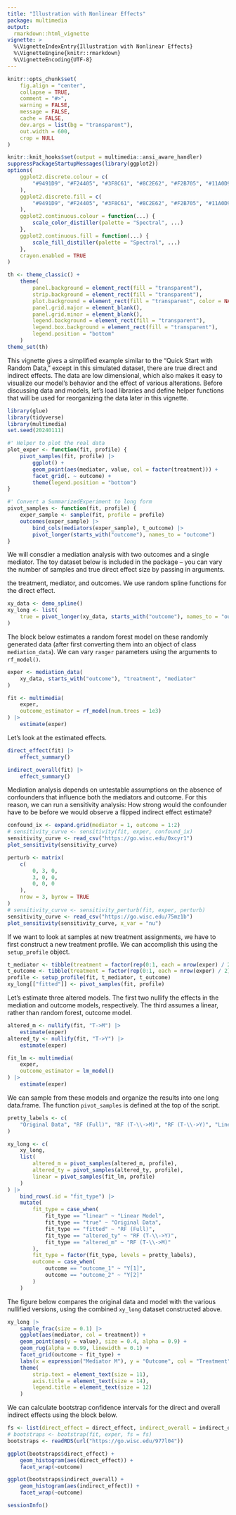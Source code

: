 ```yaml
---
title: "Illustration with Nonlinear Effects"
package: multimedia
output: 
  rmarkdown::html_vignette
vignette: >
  %\VignetteIndexEntry{Illustration with Nonlinear Effects}
  %\VignetteEngine{knitr::rmarkdown}
  %\VignetteEncoding{UTF-8}
---
```


```r
knitr::opts_chunk$set(
    fig.align = "center",
    collapse = TRUE,
    comment = "#>",
    warning = FALSE,
    message = FALSE,
    cache = FALSE,
    dev.args = list(bg = "transparent"),
    out.width = 600,
    crop = NULL
)

knitr::knit_hooks$set(output = multimedia::ansi_aware_handler)
suppressPackageStartupMessages(library(ggplot2))
options(
    ggplot2.discrete.colour = c(
        "#9491D9", "#F24405", "#3F8C61", "#8C2E62", "#F2B705", "#11A0D9"
    ),
    ggplot2.discrete.fill = c(
        "#9491D9", "#F24405", "#3F8C61", "#8C2E62", "#F2B705", "#11A0D9"
    ),
    ggplot2.continuous.colour = function(...) {
        scale_color_distiller(palette = "Spectral", ...)
    },
    ggplot2.continuous.fill = function(...) {
        scale_fill_distiller(palette = "Spectral", ...)
    },
    crayon.enabled = TRUE
)

th <- theme_classic() +
    theme(
        panel.background = element_rect(fill = "transparent"),
        strip.background = element_rect(fill = "transparent"),
        plot.background = element_rect(fill = "transparent", color = NA),
        panel.grid.major = element_blank(),
        panel.grid.minor = element_blank(),
        legend.background = element_rect(fill = "transparent"),
        legend.box.background = element_rect(fill = "transparent"),
        legend.position = "bottom"
    )
theme_set(th)
```

This vignette gives a simplified example similar to the "Quick Start with Random
Data," except in this simulated dataset, there are true direct and indirect
effects. The data are low dimensional, which also makes it easy to visualize our
model's behavior and the effect of various alterations. Before discussing data
and models, let's load libraries and define helper functions that will be used
for reorganizing the data later in this vignette. 

```r
library(glue)
library(tidyverse)
library(multimedia)
set.seed(20240111)

#' Helper to plot the real data
plot_exper <- function(fit, profile) {
    pivot_samples(fit, profile) |>
        ggplot() +
        geom_point(aes(mediator, value, col = factor(treatment))) +
        facet_grid(. ~ outcome) +
        theme(legend.position = "bottom")
}

#' Convert a SummarizedExperiment to long form
pivot_samples <- function(fit, profile) {
    exper_sample <- sample(fit, profile = profile)
    outcomes(exper_sample) |>
        bind_cols(mediators(exper_sample), t_outcome) |>
        pivot_longer(starts_with("outcome"), names_to = "outcome")
}
```

We will consdier a mediation analysis with two outcomes and a single mediator.
The toy dataset below is included in the package -- you can vary the number of
samples and true direct effect size by passing in arguments.

the treatment, mediator, and outcomes. We use
random spline functions for the direct effect.

```r
xy_data <- demo_spline()
xy_long <- list(
    true = pivot_longer(xy_data, starts_with("outcome"), names_to = "outcome")
)
```

The block below estimates a random forest model on these randomly generated data
(after first converting them into an object of class `mediation_data`). We can
vary `ranger` parameters using the arguments to `rf_model()`.

```r
exper <- mediation_data(
    xy_data, starts_with("outcome"), "treatment", "mediator"
)

fit <- multimedia(
    exper,
    outcome_estimator = rf_model(num.trees = 1e3)
) |>
    estimate(exper)
```

Let's look at the estimated effects.

```r
direct_effect(fit) |>
    effect_summary()

indirect_overall(fit) |>
    effect_summary()
```

Mediation analysis depends on untestable assumptions on the absence of
confounders that influence both the mediators and outcome. For this reason, we
can run a sensitivity analysis: How strong would the confounder have to be
before we would observe a flipped indirect effect estimate?

```r
confound_ix <- expand.grid(mediator = 1, outcome = 1:2)
# sensitivity_curve <- sensitivity(fit, exper, confound_ix)
sensitivity_curve <- read_csv("https://go.wisc.edu/0xcyr1")
plot_sensitivity(sensitivity_curve)
```

```r
perturb <- matrix(
    c(
        0, 3, 0,
        3, 0, 0,
        0, 0, 0
    ),
    nrow = 3, byrow = TRUE
)
# sensitivity_curve <- sensitivity_perturb(fit, exper, perturb)
sensitivity_curve <- read_csv("https://go.wisc.edu/75mz1b")
plot_sensitivity(sensitivity_curve, x_var = "nu")
```

If we want to look at samples at new treatment assignments, we have to first
construct a new treatment profile. We can accomplish this using the
`setup_profile` object.

```r
t_mediator <- tibble(treatment = factor(rep(0:1, each = nrow(exper) / 2)))
t_outcome <- tibble(treatment = factor(rep(0:1, each = nrow(exper) / 2)))
profile <- setup_profile(fit, t_mediator, t_outcome)
xy_long[["fitted"]] <- pivot_samples(fit, profile)
```

Let's estimate three altered models. The first two nullify the effects in the
mediation and outcome models, respectively. The third assumes a linear, rather
than random forest, outcome model.

```r
altered_m <- nullify(fit, "T->M") |>
    estimate(exper)
altered_ty <- nullify(fit, "T->Y") |>
    estimate(exper)

fit_lm <- multimedia(
    exper,
    outcome_estimator = lm_model()
) |>
    estimate(exper)
```

We can sample from these models and organize the results into one long
data.frame. The function `pivot_samples` is defined at the top of the script.

```r
pretty_labels <- c(
    "Original Data", "RF (Full)", "RF (T-\\->M)", "RF (T-\\->Y)", "Linear Model"
)

xy_long <- c(
    xy_long,
    list(
        altered_m = pivot_samples(altered_m, profile),
        altered_ty = pivot_samples(altered_ty, profile),
        linear = pivot_samples(fit_lm, profile)
    )
) |>
    bind_rows(.id = "fit_type") |>
    mutate(
        fit_type = case_when(
            fit_type == "linear" ~ "Linear Model",
            fit_type == "true" ~ "Original Data",
            fit_type == "fitted" ~ "RF (Full)",
            fit_type == "altered_ty" ~ "RF (T-\\->Y)",
            fit_type == "altered_m" ~ "RF (T-\\->M)"
        ),
        fit_type = factor(fit_type, levels = pretty_labels),
        outcome = case_when(
            outcome == "outcome_1" ~ "Y[1]",
            outcome == "outcome_2" ~ "Y[2]"
        )
    )
```

The figure below compares the original data and model with the various nullified
versions, using the combined `xy_long` dataset constructed above.

```r
xy_long |>
    sample_frac(size = 0.1) |>
    ggplot(aes(mediator, col = treatment)) +
    geom_point(aes(y = value), size = 0.4, alpha = 0.9) +
    geom_rug(alpha = 0.99, linewidth = 0.1) +
    facet_grid(outcome ~ fit_type) +
    labs(x = expression("Mediator M"), y = "Outcome", col = "Treatment") +
    theme(
        strip.text = element_text(size = 11),
        axis.title = element_text(size = 14),
        legend.title = element_text(size = 12)
    )
```

We can calculate bootstrap confidence intervals for the direct and overall
indirect effects using the block below.

```r
fs <- list(direct_effect = direct_effect, indirect_overall = indirect_overall)
# bootstraps <- bootstrap(fit, exper, fs = fs)
bootstraps <- readRDS(url("https://go.wisc.edu/977l04"))

ggplot(bootstraps$direct_effect) +
    geom_histogram(aes(direct_effect)) +
    facet_wrap(~outcome)

ggplot(bootstraps$indirect_overall) +
    geom_histogram(aes(indirect_effect)) +
    facet_wrap(~outcome)
```

```r
sessionInfo()
```
